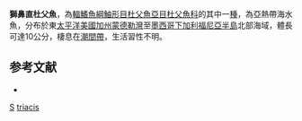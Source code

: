 {{Speciesbox
| taxon = Orthonopias triacis
| binomial_authority = [[Starks|Starks]] & [[Mann|Mann]], 1911
| status = NE
| status_system = IUCN3.1
}}
'''獅鼻直杜父魚'''，為[[輻鰭魚綱|輻鰭魚綱]][[鮋形目|鮋形目]][[杜父魚亞目|杜父魚亞目]][[杜父魚科|杜父魚科]]的其中一[[種|種]]，為亞熱帶海水魚，分布於東[[太平洋|太平洋]][[美國|美國]][[加州|加州]][[蒙德勒灣|蒙德勒灣]]至[[墨西哥|墨西哥]][[下加利福尼亞半島|下加利福尼亞半島]]北部海域，體長可達10公分，棲息在[[潮間帶|潮間帶]]，生活習性不明。

==参考文献==
*{{FishBase_species|genus=Orthonopias|species=triacis|year=2014|month=5}}

{{鮋形目小作品}}
{{Taxonbar}}
[[Category:1911年描述的鱼类|S]]
[[Category:直杜父魚屬|triacis]]